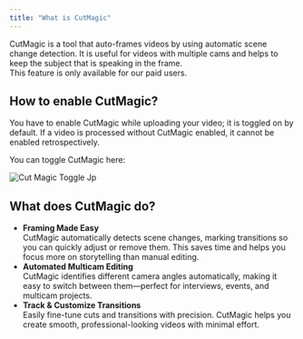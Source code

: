 ```yaml
---
title: "What is CutMagic"
---
```


CutMagic is a tool that auto-frames videos by using automatic scene change detection. It is useful for videos with multiple cams and helps to keep the subject that is speaking in the frame.\
This feature is only available for our paid users.

## How to enable CutMagic?

You have to enable CutMagic while uploading your video; it is toggled on by default. If a video is processed without CutMagic enabled, it cannot be enabled retrospectively.

You can toggle CutMagic here:

![Cut Magic Toggle Jp](/images/cut-magic-toggle.jpg)

## What does CutMagic do?

- **Framing Made Easy**\
  CutMagic automatically detects scene changes, marking transitions so you can quickly adjust or remove them. This saves time and helps you focus more on storytelling than manual editing.
- **Automated Multicam Editing**\
  CutMagic identifies different camera angles automatically, making it easy to switch between them—perfect for interviews, events, and multicam projects.
- **Track & Customize Transitions**\
  Easily fine-tune cuts and transitions with precision. CutMagic helps you create smooth, professional-looking videos with minimal effort.